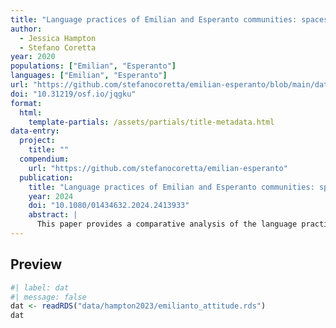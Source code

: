 ```yaml
---
title: "Language practices of Emilian and Esperanto communities: spaces of use, explicit language attitudes and self-reported competence"
author:
  - Jessica Hampton
  - Stefano Coretta
year: 2020
populations: ["Emilian", "Esperanto"]
languages: ["Emilian", "Esperanto"]
url: "https://github.com/stefanocoretta/emilian-esperanto/blob/main/data/rds/emilianto_attitude.rds"
doi: "10.31219/osf.io/jqgku"
format: 
  html:
    template-partials: /assets/partials/title-metadata.html
data-entry:
  project:
    title: ""
  compendium:
    url: "https://github.com/stefanocoretta/emilian-esperanto"
  publication:
    title: "Language practices of Emilian and Esperanto communities: spaces of use, explicit language attitudes and self-reported competence"
    year: 2024
    doi: "10.1080/01434632.2024.2413933"
    abstract: |
      This paper provides a comparative analysis of the language practices maintained by speakers of two minoritised languages: Emilian and Esperanto. Emilian is a Gallo-Italic language group historically spoken in the Emilia Romagna region of Italy for which very little is currently known. Esperanto is seemingly maintaining itself more successfully than Emilian and can therefore serve as an insightful member of comparison. We administered a sociolinguistic questionnaire designed to5quantify spaces of language use and attitudes towards each language to investigate the following: (i) spaces of language use and (ii) language attitudes in the two communities, and (iii) the relationship between spaces, language attitudes and competence. The results suggest that the relationship between language attitudes and competence is modulated by spaces of use: at lower proportions of9spaces of use, language attitudes are more positively correlated with language competence, while at higher proportions of spaces of use, the relationship between attitude and competence is reduced. Although Emilian is maintained in less spaces than Esperanto is, we observe that it is still used in local spaces. We propose that creating spaces for users of minoritised language like Emilian could engender higher levels of language competence and hence language maintenance.
---
```


## Preview

```r
#| label: dat
#| message: false
dat <- readRDS("data/hampton2023/emilianto_attitude.rds")
dat
```
